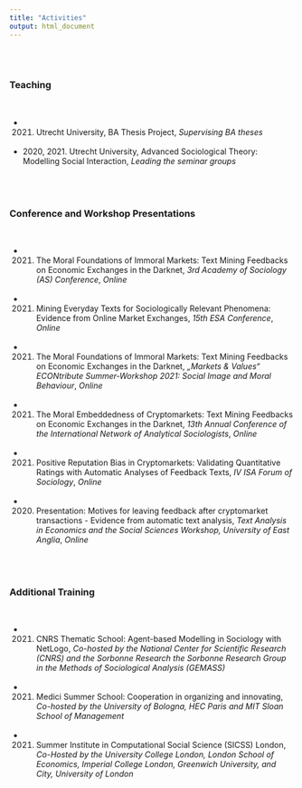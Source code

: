```yaml
---
title: "Activities"
output: html_document
---
```


<br/>
<br/>

### Teaching
<br/>

- 2021. Utrecht University, BA Thesis Project, *Supervising BA theses*
<br/>
<br/>

- 2020, 2021.  Utrecht University, Advanced Sociological Theory: Modelling Social Interaction, *Leading the seminar groups*  
 <br/>  
 <br/>  



### Conference and Workshop Presentations
<br/>

- 2021. The Moral Foundations of Immoral Markets: Text Mining Feedbacks on Economic Exchanges in the Darknet, *3rd Academy of Sociology (AS) Conference*, *Online*  
<br/>

- 2021. Mining Everyday Texts for Sociologically Relevant Phenomena: Evidence from Online Market Exchanges, *15th ESA Conference*, *Online*
<br/>
<br/>

- 2021. The Moral Foundations of Immoral Markets: Text Mining Feedbacks on Economic Exchanges in the Darknet, *„Markets & Values“ ECONtribute Summer-Workshop 2021: Social Image and Moral Behaviour*, *Online*  
<br/>

- 2021. The Moral Embeddedness of Cryptomarkets: Text Mining Feedbacks on Economic Exchanges in the Darknet, *13th Annual Conference of the International Network of Analytical Sociologists*, *Online*  
<br/>

- 2021. Positive Reputation Bias in Cryptomarkets: Validating Quantitative Ratings with Automatic Analyses of Feedback Texts, *IV ISA Forum of Sociology*, *Online*  
<br/>

- 2020. Presentation: Motives for leaving feedback after cryptomarket transactions - Evidence from automatic text analysis, *Text Analysis in Economics and the Social Sciences Workshop, University of East Anglia*, *Online*  
 <br/>  
 <br/>  



### Additional Training
<br/>

- 2021. CNRS Thematic School: Agent-based Modelling in Sociology with NetLogo, *Co-hosted by the National Center for Scientific Research (CNRS) and the Sorbonne Research the Sorbonne Research Group in the Methods of Sociological Analysis (GEMASS)*
<br/>
<br/>

- 2021. Medici Summer School: Cooperation in organizing and innovating, *Co-hosted by the University of Bologna, HEC Paris and MIT Sloan School of Management*
<br/>
<br/>

- 2021. Summer Institute in Computational Social Science (SICSS) London, *Co-Hosted by the University College London, London School of Economics, Imperial College London, Greenwich University, and City, University of London*